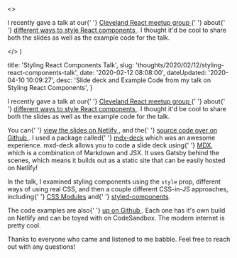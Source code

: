 

  <>
    <p>
      I recently gave a talk at our{' '}
      <a
        href="https://www.meetup.com/Cleveland-React"
        target="_blank"
        rel="nofollow"
      >
        Cleveland React meetup group
      </a>{' '}
      about{' '}
      <a
        href="https://www.meetup.com/Cleveland-React/events/268063093/"
        target="_blank"
        rel="nofollow"
      >
        different ways to style React components
      </a>
      . I thought it'd be cool to share both the slides as well as the example
      code for the talk.
    </p>
  </>
)


  title: 'Styling React Components Talk',
  slug: 'thoughts/2020/02/12/styling-react-components-talk',
  date: '2020-02-12 08:08:00',
  dateUpdated: '2020-04-10 10:09:27',
  desc: 'Slide deck and Example Code from my talk on Styling React Components',
}

<p>
  I recently gave a talk at our{' '}
  <a
    href="https://www.meetup.com/Cleveland-React"
    target="_blank"
    rel="noreferrer noopener"
  >
    Cleveland React meetup group
  </a>{' '}
  about{' '}
  <a href="https://www.meetup.com/Cleveland-React/events/268063093/%20target=">
    different ways to style React components
  </a>
  . I thought it'd be cool to share both the slides as well as the example code
  for the talk.
</p>
<p>
  You can{' '}
  <a href="https://clereact-styling-react-components-slides.netlify.com/">
    view the slides on Netlify
  </a>
  , and the{' '}
  <a href="https://github.com/danieltott/styling-react-components-slides">
    source code over on Github
  </a>
  . I used a package called{' '}
  <a href="https://github.com/jxnblk/mdx-deck">mdx-deck</a> which was an awesome
  experience. mxd-deck allows you to code a slide deck using{' '}
  <a href="https://mdxjs.com/">MDX</a>, which is a combination of Markdown and
  JSX. It uses Gatsby behind the scenes, which means it builds out as a static
  site that can be easily hosted on Netlify!
  <br />
</p>
<p>
  In the talk, I examined styling components using the <code>style</code> prop,
  different ways of using real CSS, and then a couple different CSS-in-JS
  approaches, including{' '}
  <a href="https://github.com/css-modules/css-modules">CSS Modules</a> and{' '}
  <a href="https://styled-components.com/">styled-components</a>.
</p>
<p>
  The code examples are also{' '}
  <a href="https://github.com/danieltott/Styling-React-Components">
    up on Github
  </a>
  . Each one has it's own build on Netlify and can be toyed with on CodeSandbox.
  The modern internet is pretty cool.
</p>
<p>
  Thanks to everyone who came and listened to me babble. Feel free to reach out
  with any questions!
</p>
